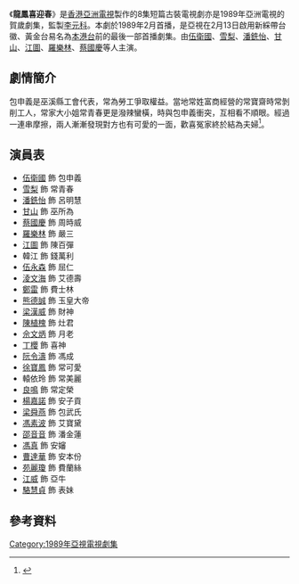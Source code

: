 {{亞視劇集 
| 中文劇名= 龍鳳喜迎春
| 英文劇名= 
| 圖像=
| 製作年份= 1988年
| 黃金台首播日期= 1989年2月5日
| 黃金台首播時間= 
| 監製= [[李元科|李元科]]
| 編導= {{nowrap|[[楊皓雲|楊皓雲]]、[[容國緯|容國緯]]、[[許美君|許美君]]}}
| 助理編導= {{nowrap|[[譚永輝|譚永輝]]、[[黃英偉|黃英偉]]、[[呂少倫|呂少倫]]}}
| 編劇= {{nowrap|[[卓一才|卓一才]]、[[邱福慶|邱福慶]]、[[曾保華|曾保華]]、<br>[[許文浩|許文浩]]、[[李自興|李自興]]}}
| 製作統籌 = [[蔡晶盛|蔡晶盛]]
| 故事= [[楊基_(編劇)|楊　基]]、[[梁劍豪|梁劍豪]]
| 編審= [[楊基_(編劇)|楊　基]]、[[梁劍豪|梁劍豪]]
| 集數= 8
| 主演= {{nowrap|[[伍衛國|伍衛國]]、[[嚴惠明|雪　梨]]、[[潘銑怡|潘銑怡]]、<br>[[甘山_(演員)|甘　山]]、[[江圖|江　圖]]、[[羅樂林|羅樂林]]、<br>[[蔡國慶_(香港)|蔡國慶]]、[[伍永森|伍永森]]、[[淩文海|淩文海]]}}
| 主題曲= 龍鳳喜迎春
| 作曲= [[詹惠風|詹惠風]]
| 填詞= [[黎彼得|黎彼得]]
| 主唱= [[王沛良|王沛良]]
}}
《'''龍鳳喜迎春'''》是[[香港|香港]][[亞洲電視|亞洲電視]]製作的8集短篇古裝電視劇亦是1989年亞洲電視的賀歲劇集，監製[[李元科|李元科]]。本劇於1989年2月首播，是亞視在2月13日啟用新綵帶台徽、黃金台易名為[[本港台|本港台]]前的最後一部首播劇集。由[[伍衛國|伍衛國]]、[[嚴惠明|雪梨]]、[[潘銑怡|潘銑怡]]、[[甘山_(演員)|甘山]]、[[江圖|江圖]]、[[羅樂林|羅樂林]]、[[蔡國慶_(香港)|蔡國慶]]等人主演。

== 劇情簡介 ==
包申義是巫溪縣工會代表，常為勞工爭取權益。當地常姓富商經營的常寶齋時常剝削工人，常家大小姐常青春更是潑辣蠻橫，時與包申義衝突，互相看不順眼。經過一連串摩擦，兩人漸漸發現對方也有可愛的一面，歡喜冤家終於結為夫婦<ref>{{Cite web |url=http://www.baike.com/wiki/%E3%80%8A%E9%BE%99%E5%87%A4%E5%96%9C%E8%BF%8E%E6%98%A5%E3%80%8B |title=互動百科-《龍鳳喜迎春》 |access-date=2016-03-26 |archive-date=2017-03-27 |archive-url=https://web.archive.org/web/20170327153208/http://www.baike.com/wiki/%E3%80%8A%E9%BE%99%E5%87%A4%E5%96%9C%E8%BF%8E%E6%98%A5%E3%80%8B |dead-url=no }}</ref>。

==演員表==
*[[伍衛國|伍衛國]] 飾 包申義
*[[嚴惠明|雪梨]] 飾 常青春
*[[潘銑怡|潘銑怡]] 飾 呂明慧
*[[甘山_(演員)|甘山]] 飾 巫所為
*[[蔡國慶_(香港)|蔡國慶]] 飾 周時威
*[[羅樂林|羅樂林]] 飾 嚴三
*[[江圖|江圖]] 飾 陳百彈
*韓江 飾 錢萬利
*[[伍永森|伍永森]] 飾 屈仁
*[[淩文海|淩文海]] 飾 艾德壽
*[[鄭雷|鄭雷]] 飾 費士林
*[[熊德誠|熊德誠]] 飾 玉皇大帝
*[[梁漢威|梁漢威]] 飾 財神
*[[陳植槐|陳植槐]] 飾 灶君
*[[佘文炳|佘文炳]] 飾 月老
*[[丁櫻|丁櫻]] 飾 喜神
*[[阮令濤|阮令濤]] 飾 馮成
*[[徐寶鳳|徐寶鳳]] 飾 常可愛
*轅依玲 飾 常美麗
*[[良鳴|良鳴]] 飾 常定榮
*[[楊嘉諾|楊嘉諾]] 飾 安子貢
*[[梁舜燕|梁舜燕]] 飾 包武氏
*[[馮素波|馮素波]] 飾 艾寶黛
*[[邵音音|邵音音]] 飾 潘金蓮
*[[馮真|馮真]] 飾 安嬸
*[[曹達華|曹達華]] 飾 安本份
*[[苑麗瓊|苑麗瓊]] 飾 費蘭絲
*[[江威|江威]] 飾 亞牛
*[[駱慧貞|駱慧貞]] 飾 表妹

== 參考資料 == 
{{reflist}}

[[Category:1989年亞視電視劇集|Category:1989年亞視電視劇集]]